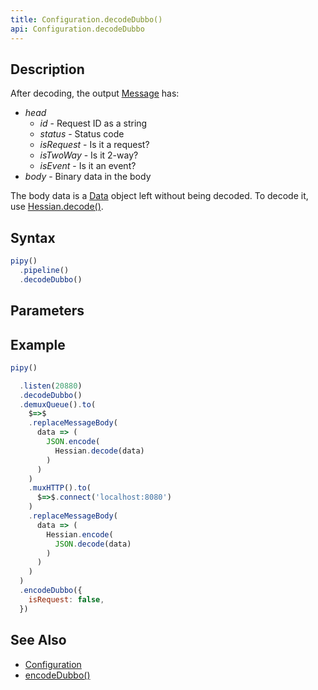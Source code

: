 ```yaml
---
title: Configuration.decodeDubbo()
api: Configuration.decodeDubbo
---
```


## Description

<Summary/>

<FilterDiagram
  name="decodeDubbo"
  input="Data"
  output="Message"
/>

After decoding, the output [Message](/reference/api/Message) has:

* _head_
  - _id_ - Request ID as a string
  - _status_ - Status code
  - _isRequest_ - Is it a request?
  - _isTwoWay_ - Is it 2-way?
  - _isEvent_ - Is it an event?
* _body_ - Binary data in the body

The body data is a [Data](/reference/api/Data) object left without being decoded. To decode it, use [Hessian.decode()](/reference/api/Hessian/decode).

## Syntax

``` js
pipy()
  .pipeline()
  .decodeDubbo()
```

## Parameters

<Parameters/>

## Example

``` js
pipy()

  .listen(20880)
  .decodeDubbo()
  .demuxQueue().to(
    $=>$
    .replaceMessageBody(
      data => (
        JSON.encode(
          Hessian.decode(data)
        )
      )
    )
    .muxHTTP().to(
      $=>$.connect('localhost:8080')
    )
    .replaceMessageBody(
      data => (
        Hessian.encode(
          JSON.decode(data)
        )
      )
    )
  )
  .encodeDubbo({
    isRequest: false,
  })
```

## See Also

* [Configuration](/reference/api/Configuration)
* [encodeDubbo()](/reference/api/Configuration/encodeDubbo)
